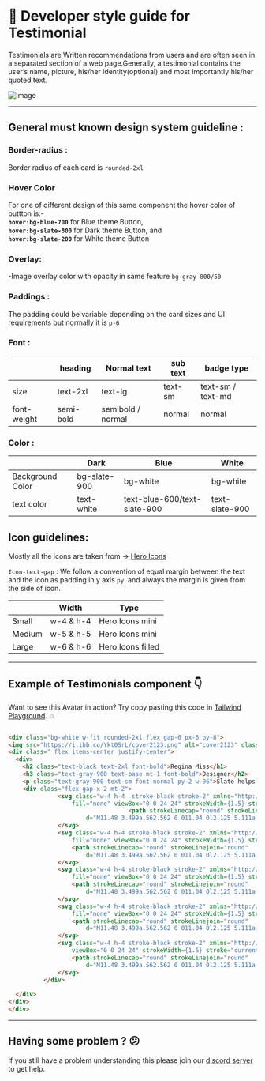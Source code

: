 
# 📒 Developer style guide for Testimonial

Testimonials are Written recommendations from users and are often seen in a separated section of a web page.Generally, a testimonial contains the user’s name, picture, his/her identity(optional) and most importantly his/her quoted text.

![image](https://user-images.githubusercontent.com/98400348/232885391-ed1c078d-0d72-4645-b71e-b99238d1eb9b.png)

---

## General must known design system guideline :

### **Border-radius** :

Border radius of each card is `rounded-2xl` 

### Hover Color

For one of different design of this same component the hover color of buttton is:- <br/>
**`hover:bg-blue-700`** for Blue theme Button, <br/>
**`hover:bg-slate-800`** for Dark theme Button, and  <br/>
**`hover:bg-slate-200`** for White theme Button <br/>

### **Overlay:**
-Image overlay color with opacity in same feature `bg-gray-800/50` 

### **Paddings :**

The padding could be variable depending on the card sizes and UI requirements but normally it is `p-6`

### Font :

|  | heading | Normal text | sub text | badge type |
| --- | --- | --- | --- | --- |
| size | text-2xl | text-lg | text-sm | text-sm / text-md |
| font-weight | semi-bold | semibold / normal | normal | normal |

### Color :

|  | Dark | Blue | White |
| --- | --- | --- | --- |
| Background Color | bg-slate-900 | bg-white | bg-white |
| text color | text-white | text-blue-600/text-slate-900 | text-slate-900 |

## Icon guidelines:

Mostly all the icons are taken from → [Hero Icons](https://heroicons.com/)

`Icon-text-gap` :  We follow a convention of equal margin between the text and the icon as padding in y  axis `py`. and always the margin is given from the side of icon.

|  | Width | Type |
| --- | --- | --- |
| Small | w-4 & h-4 | Hero Icons mini |
| Medium | w-5 & h-5 | Hero Icons mini |
| Large | w-6 & h-6 | Hero Icons filled |

---

## Example of Testimonials component 👇

Want to see this Avatar in action? Try copy pasting this code in [Tailwind Playground](https://play.tailwindcss.com/). 💥

```html

<div class="bg-white w-fit rounded-2xl flex gap-6 px-6 py-8">
<img src="https://i.ibb.co/Ykt0SrL/cover2123.png" alt="cover2123" class="h-20"/>
<div class=" flex items-center justify-center">
  <div>
    <h2 class="text-black text-2xl font-bold">Regina Miss</h1>
    <h3 class="text-gray-900 text-base mt-1 font-bold">Designer</h2>
    <p class="text-gray-900 text-sm font-normal py-2 w-96">Slate helps you see how many more days you need to work to reach. Slate helps you see how many more days.</p>
    <div class="flex gap-x-2 mt-2">
              <svg class="w-4 h-4  stroke-black stroke-2" xmlns="http://www.w3.org/2000/svg"
                  fill="none" viewBox="0 0 24 24" strokeWidth={1.5} stroke="currentColor" className="w-6 h-6">
                                  <path strokeLinecap="round" strokeLinejoin="round"
                      d="M11.48 3.499a.562.562 0 011.04 0l2.125 5.111a.563.563 0 00.475.345l5.518.442c.499.04.701.663.321.988l-4.204 3.602a.563.563 0 00-.182.557l1.285 5.385a.562.562 0 01-.84.61l-4.725-2.885a.563.563 0 00-.586 0L6.982 20.54a.562.562 0 01-.84-.61l1.285-5.386a.562.562 0 00-.182-.557l-4.204-3.602a.563.563 0 01.321-.988l5.518-.442a.563.563 0 00.475-.345L11.48 3.5z" fill="black" />
              </svg>
              <svg class="w-4 h-4 stroke-black stroke-2" xmlns="http://www.w3.org/2000/svg"
                  fill="none" viewBox="0 0 24 24" strokeWidth={1.5} stroke="currentColor" className="w-6 h-6">
                  <path strokeLinecap="round" strokeLinejoin="round"
                      d="M11.48 3.499a.562.562 0 011.04 0l2.125 5.111a.563.563 0 00.475.345l5.518.442c.499.04.701.663.321.988l-4.204 3.602a.563.563 0 00-.182.557l1.285 5.385a.562.562 0 01-.84.61l-4.725-2.885a.563.563 0 00-.586 0L6.982 20.54a.562.562 0 01-.84-.61l1.285-5.386a.562.562 0 00-.182-.557l-4.204-3.602a.563.563 0 01.321-.988l5.518-.442a.563.563 0 00.475-.345L11.48 3.5z" fill="black"/>
              </svg>
              <svg class="w-4 h-4 stroke-black stroke-2" xmlns="http://www.w3.org/2000/svg"
                  fill="none" viewBox="0 0 24 24" strokeWidth={1.5} stroke="currentColor" className="w-6 h-6">
                  <path strokeLinecap="round" strokeLinejoin="round"
                      d="M11.48 3.499a.562.562 0 011.04 0l2.125 5.111a.563.563 0 00.475.345l5.518.442c.499.04.701.663.321.988l-4.204 3.602a.563.563 0 00-.182.557l1.285 5.385a.562.562 0 01-.84.61l-4.725-2.885a.563.563 0 00-.586 0L6.982 20.54a.562.562 0 01-.84-.61l1.285-5.386a.562.562 0 00-.182-.557l-4.204-3.602a.563.563 0 01.321-.988l5.518-.442a.563.563 0 00.475-.345L11.48 3.5z" fill="black"/>
              </svg>
              <svg class="w-4 h-4 stroke-black stroke-2" xmlns="http://www.w3.org/2000/svg"
                  fill="none" viewBox="0 0 24 24" strokeWidth={1.5} stroke="currentColor" className="w-6 h-6">
                  <path strokeLinecap="round" strokeLinejoin="round"
                      d="M11.48 3.499a.562.562 0 011.04 0l2.125 5.111a.563.563 0 00.475.345l5.518.442c.499.04.701.663.321.988l-4.204 3.602a.563.563 0 00-.182.557l1.285 5.385a.562.562 0 01-.84.61l-4.725-2.885a.563.563 0 00-.586 0L6.982 20.54a.562.562 0 01-.84-.61l1.285-5.386a.562.562 0 00-.182-.557l-4.204-3.602a.563.563 0 01.321-.988l5.518-.442a.563.563 0 00.475-.345L11.48 3.5z" fill="black"/>
              </svg>
              <svg class="w-4 h-4 stroke-black stroke-2" xmlns="http://www.w3.org/2000/svg" fill="none"
                  viewBox="0 0 24 24" strokeWidth={1.5} stroke="currentColor" className="w-6 h-6">
                  <path strokeLinecap="round" strokeLinejoin="round"
                      d="M11.48 3.499a.562.562 0 011.04 0l2.125 5.111a.563.563 0 00.475.345l5.518.442c.499.04.701.663.321.988l-4.204 3.602a.563.563 0 00-.182.557l1.285 5.385a.562.562 0 01-.84.61l-4.725-2.885a.563.563 0 00-.586 0L6.982 20.54a.562.562 0 01-.84-.61l1.285-5.386a.562.562 0 00-.182-.557l-4.204-3.602a.563.563 0 01.321-.988l5.518-.442a.563.563 0 00.475-.345L11.48 3.5z" />
              </svg>
          </div>
   
  </div>
</div>
</div>

```

---

## Having some problem ? 😕

If you still have a problem understanding this please join our [discord server](https://discord.gg/zrVMjGW8sB) to get help.

